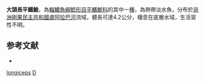 {{Speciesbox
| taxon = Dolichamphilius longiceps
| binomial_authority = [[Roberts|Roberts]], 2003
| status = DD
| status_system = IUCN3.1
}}

'''大頭長平鰭鮠'''，為[[輻鰭魚綱|輻鰭魚綱]][[鯰形目|鯰形目]][[平鰭鮠科|平鰭鮠科]]的其中一[[種|種]]，為熱帶淡水魚，分布於[[非洲|非洲]][[剛果民主共和國|剛果民主共和國]][[盧阿拉巴河|盧阿拉巴河]]流域，體長可達4.2公分，棲息在底層水域，生活習性不明。

==参考文献==
*{{FishBase_species|genus=Dolichamphilius|species=longiceps|year=2014|month=10}}

{{魚類小作品}}

{{Taxonbar}}
[[Category:長平鰭鮠屬|longiceps]]
[[Category:2003年描述的鱼类|D]]